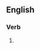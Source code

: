 ==English==

===Verb===
{{head|en|present participle}}

# {{present participle of|backlog|lang=en|nocat=1}}